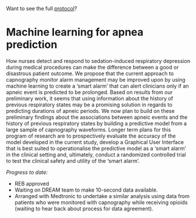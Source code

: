 <TopSection>

Want to see the full [protocol](https://apnea-prediction-protocol.netlify.app)?
# Machine learning for apnea prediction

</TopSection>

How nurses detect and respond to sedation-induced respiratory depression during medical procedures can make the difference between a good or disastrous patient outcome. We propose that the current approach to capnography monitor alarm management may be improved upon by using machine learning to create a ‘smart alarm’ that can alert clinicians only if an apneic event is predicted to be prolonged. Based on results from our preliminary work, it seems that using information about the history of previous respiratory states may be a promising solution in regards to predicting durations of apneic periods. We now plan to build on these preliminary findings about the associations between apneic events and the history of previous respiratory states by building a predictive model from a large sample of capnography waveforms. Longer term plans for this program of research are to prospectively evaluate the accuracy of the model developed in the current study, develop a Graphical User Interface that is best suited to operationalise the predictive model as a ‘smart alarm’ in the clinical setting and, ultimately, conduct a randomized controlled trial to test the clinical safety and utility of the ‘smart alarm’.

*Progress to date:*

- REB approved
- Waiting on DREAM team to make 10-second data available.
- Arranged with Medtronic to undertake a similar analysis using data from patients who were monitored with capnography while receiving opioids (waiting to hear back about process for data agreement).
